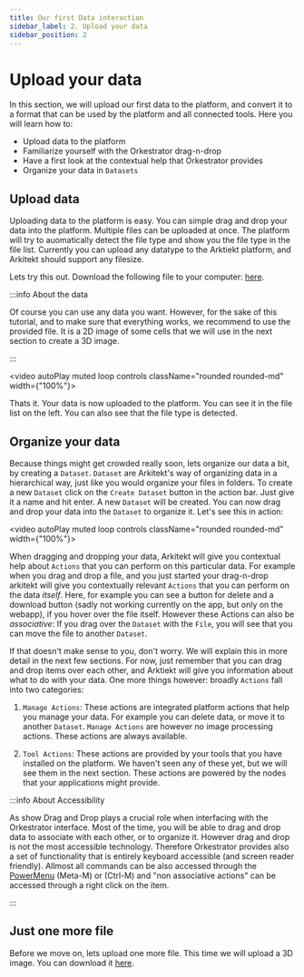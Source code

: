```yaml
---
title: Our first Data interaction
sidebar_label: 2. Upload your data
sidebar_position: 2
---
```



# Upload your data

In this section, we will upload our first data to the platform, and convert it to a format that can be used by the platform and all connected tools.
Here you will learn how to:

- Upload data to the platform
- Familiarize yourself with the Orkestrator drag-n-drop
- Have a first look at the contextual help that Orkestrator provides
- Organize your data in `Datasets`

## Upload data

Uploading data to the platform is easy. You can simple drag and drop your data into the platform. Multiple files can be uploaded at once. 
The platform will try to auomatically detect the file type and show you the file type in the file list. Currently you can upload any
datatype to the Arktiekt platform, and Arkitekt should support any filesize.

Lets try this out. Download the following file to your computer: [here](static/demos/cells1.TIF).


:::info About the data

Of course you can use any data you want. However, for the sake of this tutorial, and to make sure that everything works, we recommend to use the
provided file. It is a 2D image of some cells that we will use in the next section to create a 3D image.

:::



<video  autoPlay muted loop controls className="rounded rounded-md" width={"100%"}>
  <source src={upload}/>
</video>

Thats it. Your data is now uploaded to the platform. You can see it in the file list on the left. You can also see that the file type is detected.

## Organize your data

Because things might get crowded really soon, lets organize our data a bit, by creating a `Dataset`. `Dataset` are Arkitekt's way of organizing
data in a hierarchical way, just like you would organize your files in folders. To create a new `Dataset` click on the `Create Dataset` button in the
action bar. Just give it a name and hit enter. A new `Dataset` will be created. You can now drag and drop your data into the
`Dataset` to organize it. Let's see this in action:

<video  autoPlay muted loop controls className="rounded rounded-md" width={"100%"}>
  <source src={createDataset}/>
</video>


When dragging and dropping your data, Arkitekt will give you contextual help about `Actions` that you can perform on this particular data. For example
when you drag and drop a file, and you just started your drag-n-drop arkitekt will give you contextually relevant  `Actions` that you can perform on the
data *itself*. Here, for example you can see a button for delete and a download button (sadly not working currently on the app, but only on the webapp),
if you hover over the file itself. 
However these Actions can also be *associative*: If you drag over the `Dataset` with the `File`, you will see that you can move the file to another `Dataset`. 
 

If that doesn't make sense to you, don't worry. We will explain this in more detail in the next few sections. For now, just remember that you can drag and drop
items over each other, and Arktiekt will give you information about what to do with your data. One more things however: broadly  `Actions` fall into two categories:

1.  `Manage Actions`: These actions are integrated platform actions that help you manage your data. For example you can delete data, or move it to another
`Dataset`. `Manage Actions` are however no image processing actions. These actions are always available.

2.  `Tool Actions`: These actions are provided by your tools that you have installed on the platform. We haven't seen any of these yet, but we will see them
in the next section. These actions are powered by the nodes that your applications might provide.





:::info About Accessibility

As show Drag and Drop plays a crucial role when interfacing with the Orkestrator interface. Most of the time, you will be able to drag and drop
data to associate with each other, or to organize it. However drag and drop is not the most accessible technology. Therefore Orkestrator provides also a set of functionality that is entirely keyboard accessible (and screen reader friendly). Allmost all commands 
can be also accessed through the [PowerMenu](/docs/features/powermenu) (Meta-M) or (Ctrl-M) and "non associative actions" can be accessed through a right click on 
the item.

:::



## Just one more file

Before we move on, lets upload one more file. This time we will upload a 3D image. You can download it [here](static/demos/cells2.TIF).




